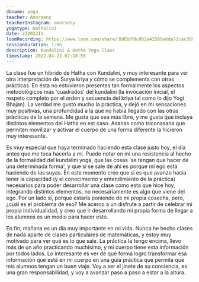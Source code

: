 ```yaml
---
dbname: yoga
teacher: Amorseny
teacherInstagram: amorseny
yogatype: Hathalini
date: 222022IV
loomRecording: https://www.loom.com/share/3b85df8c062a42589a6da72cac509bac
sessionDuration: 1:06
description: Kundalini & Hatha Yoga Class
timestamp: 2022-04-22 07:18:55
---
```


La clase fue un híbrido de Hatha con Kundalini, y muy interesante para ver otra interpretación de Surya kriya y cómo se complementa con otras prácticas. En ésta no estuvieron presentes tan formalmente los aspectos metodológicos más 'cuadrados' del kundalini (la invocación inicial, el respeto completo por el orden y secuencia del kriya tal como lo dijo Yogi Bhajan). La verdad me gustó mucho la práctica, y dejó en mi sensaciones muy positivas, una profundidad a la que no había llegado con las otras prácticas de la semana. Me gusta que sea más libre, y me gusta que incluya distintos elementos del Hatha en est caso. Asanas como triconasana que permiten movilizar y activar el cuerpo de una forma diferente la hicieron muy interesante.

Es muy especial que haya terminado haciendo esta clase justo hoy, el día antes que me toca hacerla a mi. Puedo notar en mi una resistencia al hecho de la formalidad del kundalini yoga, que las cosas 'se tengan que hacer de una determinada forma', y que si se sale de ahí es porque mi ego está haciendo de las suyas. En este momento creo que si es que avanzo hacia tener la capacidad (y el conocimiento y entendimiento de la práctica) necesarios para poder desarrollar una clase como esta que hice hoy, integrando distintos elementos, no necesariamente es algo que viene del ego. Por un lado sí, porque estaría poniendo de mi propia cosecha, pero, ¿cuál es el problema de eso? Me acerco a un disfrute a partir de celebrar mi propia individualidad, y creo que ir desarrollando mi propia forma de llegar a los alumnos es un medio para hacer esto.

En fin, mañana es un día muy importante en mi vida. Nunca he hecho clases de nada aparte de clases particulares de matemáticas, y estoy muy motivado para ver qué es lo que sale. La práctica la tengo encima, llevo más de un año practicando muchísimo, y mi cuerpo tiene esta información por todos lados. Lo interesante es ver de qué forma logro transformar esa información que está en mi cuerpo en una guía práctica que permita que mis alumnos tengan un buen viaje. Voy a ser el jinete de su conciencia, es una gran responsabilidad, y voy a avanzar paso a paso a estar a la altura.
